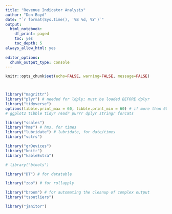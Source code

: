 ```yaml
---
title: "Revenue Indicator Analysis"
author: "Don Boyd"
date: "`r format(Sys.time(), '%B %d, %Y')`"
output:
  html_notebook:
    df_print: paged
    toc: yes
    toc_depth: 5
always_allow_html: yes    
    
editor_options: 
  chunk_output_type: console
---
```


<!-- comments -->
<!-- -->


```r
knitr::opts_chunk$set(echo=FALSE, warning=FALSE, message=FALSE)
```


```r

```


```r

```


```r
library("magrittr")
library("plyr") # needed for ldply; must be loaded BEFORE dplyr
library("tidyverse")
options(tibble.print_max = 60, tibble.print_min = 60) # if more than 60 rows, print 60 - enough for states
# ggplot2 tibble tidyr readr purrr dplyr stringr forcats

library("scales")
library("hms") # hms, for times
library("lubridate") # lubridate, for date/times
library("vctrs")

library("grDevices")
library("knitr")
library("kableExtra")

# library("btools")

library("DT") # for datatable

library("zoo") # for rollapply

library("broom") # for automating the cleanup of complex output
library("tsoutliers")

library("janitor")

```
